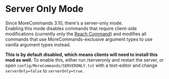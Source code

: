 # Server Only Mode
Since MoreCommands 3.10, there's a server-only mode.  
Enabling this mode disables commands that require client-side modifications (currently only
the [Reach Command](./commands/server/elevated/reach)) and modifies all commands that use
MoreCommands-exclusive argument types to use vanilla argument types instead.  

**This is by default disabled, which means clients will need to install this mod as well.**
To enable this, either run /serveronly and restart the server, or open 
`config/MoreCommands/SERVERONLY.txt` with a text-editor and change `serverOnly=false` to
`serverOnly=true`.
